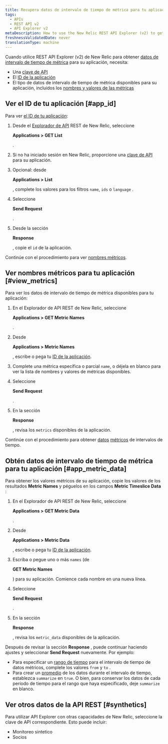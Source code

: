 ```yaml
---
title: Recupera datos de intervalo de tiempo de métrica para tu aplicación (Explorer)
tags:
  - APIs
  - REST API v2
  - API Explorer v2
metaDescription: How to use the New Relic REST API Explorer (v2) to get metric data for your application.
freshnessValidatedDate: never
translationType: machine
---
```


Cuando utilice REST API Explorer (v2) de New Relic para obtener [datos de intervalo de tiempo de métrica](/docs/telemetry-data-platform/ingest-manage-data/understand-data/new-relic-data-types#timeslice-data) para su aplicación, necesita:

* Una [clave de API](/docs/apis/rest-api-v2/getting-started/introduction-new-relic-rest-api-v2#api_key)
* El [ID de la aplicación](#app_id)
* El tipo de datos de intervalo de tiempo de métrica disponibles para su aplicación, incluidos los [nombres y valores de las métricas](#view_metrics)

## Ver el ID de tu aplicación [#app_id]

Para ver [el ID de tu aplicación](/docs/apm/apis/requirements/identification-code):

1. Desde el [Explorador de API](https://rpm.newrelic.com/api/explore "El enlace se abre en una ventana nueva.") REST de New Relic, seleccione

   <DNT>**Applications > GET List**</DNT>

   .

2. Si no ha iniciado sesión en New Relic, proporcione una [clave de API](/docs/apis/rest-api-v2/requirements/rest-api-key#viewing) para su aplicación.

3. Opcional: desde

   <DNT>**Applications > List**</DNT>

   , complete los valores para los filtros `name`, `ids` o `language` .

4. Seleccione

   <DNT>**Send Request**</DNT>

   .

5. Desde la sección

   <DNT>**Response**</DNT>

   , copie el `id` de la aplicación.

Continúe con el procedimiento para ver [nombres métricos](#view_metrics).

## Ver nombres métricos para tu aplicación [#view_metrics]

Para ver los datos de intervalo de tiempo de métrica disponibles para tu aplicación:

1. En el Explorador de API REST de New Relic, seleccione

   <DNT>**Applications > GET Metric Names**</DNT>

   .

2. Desde

   <DNT>**Applications > Metric Names**</DNT>

   , escribe o pega tu [ID de la aplicación](/docs/apm/apis/requirements/identification-code).

3. Complete una métrica específica o parcial `name`, o déjela en blanco para ver la lista de nombres y valores de métricas disponibles.

4. Seleccione

   <DNT>**Send Request**</DNT>

   .

5. En la sección

   <DNT>**Response**</DNT>

   , revisa los `metrics` disponibles de la aplicación.

Continúe con el procedimiento para obtener [datos](#app_metric_data) [métricos](#app_metric_data) de intervalos de tiempo.

## Obtén datos de intervalo de tiempo de métrica para tu aplicación [#app_metric_data]

Para obtener los valores métricos de su aplicación, copie los valores de los resultados <DNT>**Metric Names**</DNT> y péguelos en los campos <DNT>**Metric Timeslice Data**</DNT> :

1. En el Explorador de API REST de New Relic, seleccione

   <DNT>**Applications > GET Metric Data**</DNT>

   .

2. Desde

   <DNT>**Applications > Metric Data**</DNT>

   , escribe o pega tu [ID de la aplicación](/docs/apm/apis/requirements/identification-code).

3. Escriba o pegue uno o más `names` (de

   <DNT>**GET Metric Names**</DNT>

   ) para su aplicación. Comience cada nombre en una nueva línea.

4. Seleccione

   <DNT>**Send Request**</DNT>

   .

5. En la sección

   <DNT>**Response**</DNT>

   , revisa los `metric_data` disponibles de la aplicación.

Después de revisar la sección <DNT>**Response**</DNT> , puede continuar haciendo ajustes y seleccionar <DNT>**Send Request**</DNT> nuevamente. Por ejemplo:

* Para especificar un [rango de tiempo](/docs/apm/apis/api-v2-examples/specifying-time-range-api-v2) para el intervalo de tiempo de datos métricos, complete los valores `from` y `to` .
* Para crear un [promedio](/docs/apm/apis/requirements/calculating-average-metric-values-summarize) de los datos durante el intervalo de tiempo, establezca `summarize` en `true`. O bien, para conservar los datos de cada período de tiempo para el rango que haya especificado, deje `summarize` en blanco.

## Ver otros datos de la API REST [#synthetics]

Para utilizar API Explorer con otras capacidades de New Relic, seleccione la clave de API correspondiente. Esto puede incluir:

* Monitoreo sintetico
* Socios